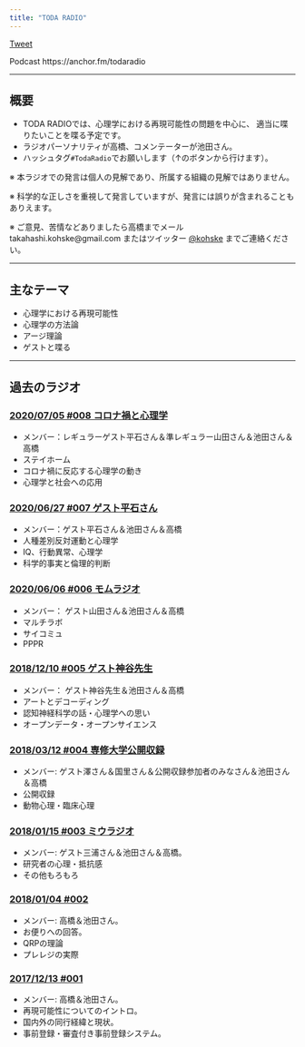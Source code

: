```yaml
---
title: "TODA RADIO"
---
```


<a href="https://twitter.com/share?ref_src=twsrc%5Etfw" class="twitter-share-button" data-hashtags="TodaRadio" data-show-count="false">Tweet</a><script async src="https://platform.twitter.com/widgets.js" charset="utf-8"></script>

Podcast https://anchor.fm/todaradio

---- 

## 概要

- TODA RADIOでは、心理学における再現可能性の問題を中心に、
適当に喋りたいことを喋る予定です。
- ラジオパーソナリティが高橋、コメンテーターが池田さん。
- ハッシュタグ`#TodaRadio`でお願いします（↑のボタンから行けます）。

※ 本ラジオでの発言は個人の見解であり、所属する組織の見解ではありません。

※ 科学的な正しさを重視して発言していますが、発言には誤りが含まれることもありえます。

※ ご意見、苦情などありましたら高橋までメール takahashi.kohske@gmail.com またはツイッター [\@kohske](https://twitter.com/kohske) までご連絡ください。

----

## 主なテーマ

- 心理学における再現可能性
- 心理学の方法論
- アージ理論
- ゲストと喋る

----

## 過去のラジオ

### [2020/07/05 #008 コロナ禍と心理学](vol008.html)

- メンバー：レギュラーゲスト平石さん＆準レギュラー山田さん＆池田さん＆高橋
- ステイホーム
- コロナ禍に反応する心理学の動き
- 心理学と社会への応用

### [2020/06/27 #007 ゲスト平石さん](vol007.html)

- メンバー：ゲスト平石さん＆池田さん＆高橋
- 人種差別反対運動と心理学
- IQ、行動異常、心理学
- 科学的事実と倫理的判断

### [2020/06/06 #006 モムラジオ](vol006.html)

- メンバー： ゲスト山田さん＆池田さん＆高橋
- マルチラボ
- サイコミュ
- PPPR

### [2018/12/10 #005 ゲスト神谷先生](vol005.html)

- メンバー： ゲスト神谷先生＆池田さん＆高橋
- アートとデコーディング
- 認知神経科学の話・心理学への思い
- オープンデータ・オープンサイエンス

### [2018/03/12 #004 専修大学公開収録](vol004.html)

- メンバー: ゲスト澤さん＆国里さん＆公開収録参加者のみなさん＆池田さん＆高橋
- 公開収録
- 動物心理・臨床心理

### [2018/01/15 #003 ミウラジオ](vol003.html)

- メンバー: ゲスト三浦さん＆池田さん＆高橋。
- 研究者の心理・抵抗感
- その他もろもろ

### [2018/01/04 #002](vol002.html)

- メンバー: 高橋＆池田さん。
- お便りへの回答。
- QRPの理論
- プレレジの実際

### [2017/12/13 #001](vol001.html)

- メンバー: 高橋＆池田さん。
- 再現可能性についてのイントロ。
- 国内外の同行経緯と現状。
- 事前登録・審査付き事前登録システム。


    